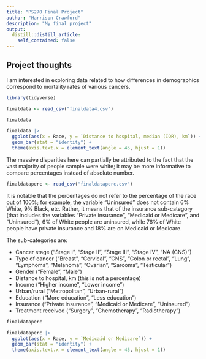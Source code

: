 ```yaml
---
title: "PS270 Final Project"
author: "Harrison Crawford"
description: "My final project"
output:
  distill::distill_article:
    self_contained: false
---
```




## Project thoughts

I am interested in exploring data related to how differences in demographics correspond to mortality rates of various cancers. 

```r
library(tidyverse)
```

```r
finaldata <- read_csv("finaldata4.csv")
```
```r
finaldata
```

```r
finaldata |>
  ggplot(aes(x = Race, y = `Distance to hospital, median (IQR), km`)) +
  geom_bar(stat = "identity") +
  theme(axis.text.x = element_text(angle = 45, hjust = 1))
```

The massive disparities here can partially be attributed to the fact that the vast majority of people sample were white; it may be more informative to compare percentages instead of absolute number. 

```r
finaldataperc <- read_csv("finaldataperc.csv")
```
It is notable that the percentages do not refer to the percentage of the race out of 100%; for example, the variable "Uninsured" does not contain 6% White, 9% Black, etc. Rather, it means that of the insurance sub-category (that includes the variables "Private insurance", "Medicaid or Medicare", and "Uninsured"), 6% of White people are uninsured, while 76% of White people have private insurance and 18% are on Medicaid or Medicare.

The sub-categories are:

- Cancer stage ("Stage I", "Stage II", "Stage III", "Stage IV", "NA (CNS)")
- Type of cancer ("Breast", "Cervical", "CNS", "Colon or rectal", "Lung", "Lymphoma", "Melanoma", "Ovarian", "Sarcoma", "Testicular")
- Gender ("Female", "Male")
- Distance to hospital, km (this is not a percentage)
- Income ("Higher income", "Lower income")
- Urban/rural ("Metropolitan", "Urban-rural")
- Education ("More education", "Less education")
- Insurance ("Private insurance", "Medicaid or Medicare", "Uninsured")
- Treatment received ("Surgery", "Chemotherapy", "Radiotherapy")


```r
finaldataperc
```


```r
finaldataperc |>
  ggplot(aes(x = Race, y = `Medicaid or Medicare`)) +
  geom_bar(stat = "identity") +
  theme(axis.text.x = element_text(angle = 45, hjust = 1))
```


